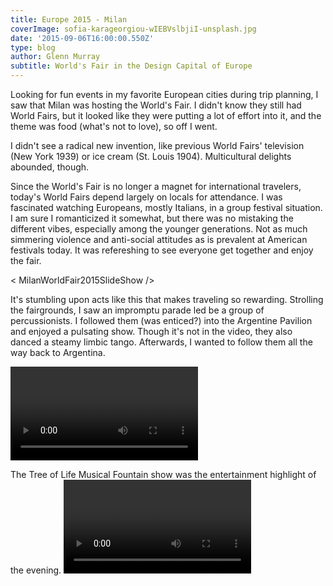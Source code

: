 ---
title: Europe 2015 - Milan
coverImage: sofia-karageorgiou-wIEBVslbjiI-unsplash.jpg
date: '2015-09-06T16:00:00.550Z'
type: blog
author: Glenn Murray
subtitle: World's Fair in the Design Capital of Europe
---

Looking for fun events in my favorite European cities during trip planning, I saw that Milan was hosting the World's Fair. I didn't know they still had World Fairs, but it looked like they were putting a lot of effort into it, and the theme was food (what's not to love), so off I went.

I didn't see a radical new invention, like previous World Fairs' television (New York 1939) or ice cream (St. Louis 1904). Multicultural delights abounded, though. 

Since the World's Fair is no longer a magnet for international travelers, today's World Fairs depend largely on locals for attendance. I was fascinated watching Europeans, mostly Italians, in a group festival situation. I am sure I romanticized it somewhat, but there was no mistaking the different vibes, especially among the younger generations. Not as much simmering violence and anti-social attitudes as is prevalent at American festivals today. It was refereshing to see everyone get together and enjoy the fair.

< MilanWorldFair2015SlideShow />


It's stumbling upon acts like this that makes traveling so rewarding. Strolling the fairgrounds, I saw an impromptu parade led be a group of percussionists. I followed them (was enticed?) into the Argentine Pavilion and enjoyed a pulsating show. Though it's not in the video, they also danced a steamy limbic tango. Afterwards, I wanted to follow them all the way back to Argentina.

 <Video
    videoSrcURL="https://www.youtube.com/embed/W3SFxiGYImw"
    videoTitle="El Choque Urbano"
 />

<p></p>
<p></p>
The Tree of Life Musical Fountain show was the entertainment highlight of the evening.
<Video
    videoSrcURL="https://www.youtube.com/embed/Qboq68J_ec0"
    videoTitle="Tree of Life Musical Fountain"
 />

< MilanWorldFairTree2015SlideShow />


I couldn't visit Milan without walking down Via Durini, the greatest street of modern furniture showrooms in the world.

< Milan2015SlideShow />


